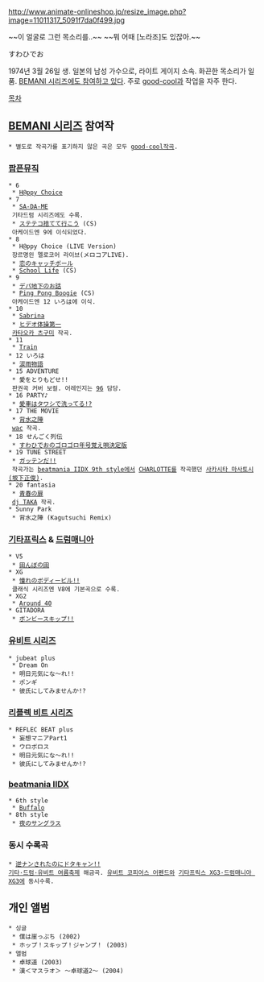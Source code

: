 http://www.animate-onlineshop.jp/resize_image.php?image=11011317_5091f7da0f499.jpg

~~이 얼굴로 그런 목소리를..~~ ~~뭐 어때 [노라조]도 있잖아.~~

すわひでお

1974년 3월 26일 생. 일본의 남성 가수으로, 라이트 게이지 소속. 화끈한 목소리가 일품. [[BEMANI 시리즈/아티스트|BEMANI 시리즈에도 참여하고 있다]]. 주로 [[good-cool]]과 작업을 자주 한다.

[[목차]]

== [[BEMANI 시리즈]] 참여작 ==
 * 별도로 작곡가를 표기하지 않은 곡은 모두 [[good-cool]]작곡.
=== [[팝픈뮤직]] ===

 * 6
  * [[H@ppy Choice]]
 * 7
  * [[SA-DA-ME]]
  기타드럼 시리즈에도 수록.
  * [[ステテコ捨てて行こう]] (CS)
  아케이드엔 9에 이식되었다.
 * 8
  * H@ppy Choice (LIVE Version)
  장르명읜 멜로코어 라이브(メロコアLIVE).
  * [[恋のキャッチボール]]
  * [[School Life]] (CS)
 * 9
  * [[デパ地下のお話]]
  * [[Ping Pong Boogie]] (CS)
  아케이드엔 12 いろは에 이식.
 * 10
  * [[Sabrina]]
  * [[ヒデオ体操第一]]
  [[카타오카 츠구미]] 작곡.
 * 11
  * [[Train]]
 * 12 いろは
  * [[涙雨物語]]
 * 15 ADVENTURE
  * 愛をとりもどせ!!
  판권곡 커버 보컬. 어레인지는 [[96]] 담당.
 * 16 PARTY♪ 
  * [[愛車はタワシで洗ってる!?]]
 * 17 THE MOVIE
  * [[背水之陣]]
  [[wac]] 작곡.
 * 18 せんごく列伝
  * [[すわひでおのゴロゴロ年号覚え唄決定版]]
 * 19 TUNE STREET
  * [[ガッテンだ!!]]
  작곡가는 [[beatmania IIDX 9th style]]에서 [[CHARLOTTE]]를 작곡했던 [[만조#s-2|사카시타 마사토시(坂下正俊)]].
 * 20 fantasia
  * [[青春の扉]]
  [[dj TAKA]] 작곡.
 * Sunny Park
  * 背水之陣 (Kagutsuchi Remix)

=== [[기타프릭스]] & [[드럼매니아]] ===

 * V5
  * [[田んぼの田]]
 * XG
  * [[憧れのボディービル!!]]
  클래식 시리즈엔 V8에 기본곡으로 수록.
 * XG2
  * [[Around 40]]
 * GITADORA
  * [[ボンビースキップ!!]]

=== [[유비트 시리즈]] ===

 * jubeat plus
  * Dream On
  * 明日元気にな～れ!!
  * ポンギ
  * 彼氏にしてみませんか!?

=== [[리플렉 비트 시리즈]] ===

 * REFLEC BEAT plus
  * 妄想マニアPart1
  * ウロボロス
  * 明日元気にな～れ!!
  * 彼氏にしてみませんか!?

=== [[beatmania IIDX]] ===

 * 6th style
  * [[Buffalo]]
 * 8th style
  * [[夜のサングラス]]

=== 동시 수록곡 ===

 * [[逆ナンされたのにドタキャン!!]]
 [[BEMANI 시리즈/연동 이벤트#s-4.3|기타·드럼·유비트 여름축제]] 해금곡. [[유비트 코피어스 어펜드]]와 [[기타프릭스 XG3·드럼매니아 XG3]]에 동시수록. 

== 개인 앨범 ==

 * 싱글
  * 僕は崖っぷち (2002)
  * ホップ！スキップ！ジャンプ！ (2003)
 * 앨범
  * 卓球道 (2003)
  * 漢＜マスラオ＞ 〜卓球道2〜 (2004)
